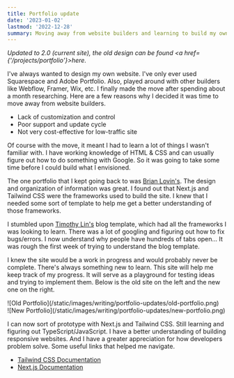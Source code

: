 ```yaml
---
title: Portfolio update
date: '2023-01-02'
lastmod: '2022-12-28'
summary: Moving away from website builders and learning to build my own website.
---
```


_Updated to 2.0 (current site), the old design can be found <a href={'/projects/portfolio'}>here</a>._

I've always wanted to design my own website. I've only ever used Squarespace and Adobe Portfolio. Also, played around with other builders like Webflow, Framer, Wix, etc. I finally made the move after spending about a month researching. Here are a few reasons why I decided it was time to move away from website builders.

- Lack of customization and control
- Poor support and update cycle
- Not very cost-effective for low-traffic site

Of course with the move, it meant I had to learn a lot of things I wasn't familiar with. I have working knowledge of HTML & CSS and can usually figure out how to do something with Google. So it was going to take some time before I could build what I envisioned.

The one portfolio that I kept going back to was [Brian Lovin's](https://brianlovin.com). The design and organization of information was great. I found out that Next.js and Tailwind CSS were the frameworks used to build the site. I knew that I needed some sort of template to help me get a better understanding of those frameworks.

I stumbled upon [Timothy Lin's](https://github.com/timlrx/tailwind-nextjs-starter-blog) blog template, which had all the frameworks I was looking to learn. There was a lot of googling and figuring out how to fix bugs/errors. I now understand why people have hundreds of tabs open... It was rough the first week of trying to understand the blog template.

I knew the site would be a work in progress and would probably never be complete. There's always something new to learn. This site will help me keep track of my progress. It will serve as a playground for testing ideas and trying to implement them. Below is the old site on the left and the new one on the right.

<div className="grid sm:grid-cols-2 gap-3 py-4">
  <div>![Old Portfolio](/static/images/writing/portfolio-updates/old-portfolio.png)</div>
  <div>![New Portfolio](/static/images/writing/portfolio-updates/new-portfolio.png)</div>
</div>

I can now sort of prototype with Next.js and Tailwind CSS. Still learning and figuring out TypeScript/JavaScript. I have a better understanding of building responsive websites. And I have a greater appreciation for how developers problem solve. Some useful links that helped me navigate.

- [Tailwind CSS Documentation](https://tailwindcss.com/docs/installation)
- [Next.js Documentation](https://nextjs.org/docs/getting-started)
